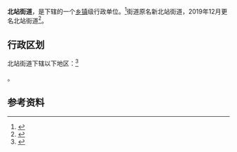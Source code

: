 {{中国乡级行政区
|景观照片文件名 = 
|景观照片描述 = 
|汉语拼音 = 
|其他语言 = 
|其他语言名称 = 
|旧称 = 新北站街道
|地名出处 = [[沈阳北站|沈阳北新客站]]
|位置图文件名 = 
|位置图描述 = 
|自定义图片= 
|建置时间 = 
|政府驻地 = 
|毗邻 = 
|总面积 = 
|总人口 = 
|总人口年份 = 
|户籍人口 = 
|户籍人口年份 = 
|常住人口 = 
|常住人口年份 = 
|人口密度 = 
|GDP = 
|GDP年份 = 
|邮政编码 = 
|电话区号 = 24
|官方网站 = 
|网站名称 = 
|21/01/03/014/000}}

'''北站街道'''，是{{PRC admin/fullname|21/01/03/014/000|3}}下辖的一个[[乡镇|乡镇]]级行政单位。<ref>{{PRC admin/ref sgc|{{PRC admin/parent|21/01/03/014/000}}}}</ref>街道原名新北站街道，2019年12月更名北站街道<ref>{{cite news|title=沈阳10个地区部分街道行政区划调整学区划分不受影响|url=http://liaoning.nen.com.cn/system/2019/12/03/020951457.shtml|work=沈阳晚报|publisher=东北新闻网|date=2019-12-03|accessdate=2021-05-30|archive-date=2021-06-02|archive-url=https://web.archive.org/web/20210602213344/http://liaoning.nen.com.cn/system/2019/12/03/020951457.shtml|dead-url=no}}</ref>。

== 行政区划 ==

北站街道下辖以下地区：<ref>{{PRC admin/ref sgc|21/01/03/014/000}}</ref>

{{PRC admin/children|21/01/03/014/000}}。

== 参考资料 ==

{{reflist}}

{{行政区划小作品}}
{{PRC admin/navcat|21/01/03/014/000}}